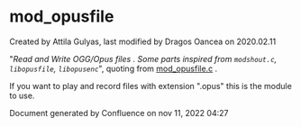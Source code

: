 
# mod_opusfile 

 Created by  Attila Gulyas, last modified by  Dragos Oancea on 2020.02.11

"_Read and Write OGG/Opus files . Some parts inspired from `modshout.c`, `libopusfile`, `libopusenc`_", quoting from [mod\_opusfile.c](https://github.com/signalwire/freeswitch/blob/master/src/mod/formats/mod%5Fopusfile/mod%5Fopusfile.c) . 

If you want to play and record files with extension ".opus" this is the module to use. 

Document generated by Confluence on nov 11, 2022 04:27
